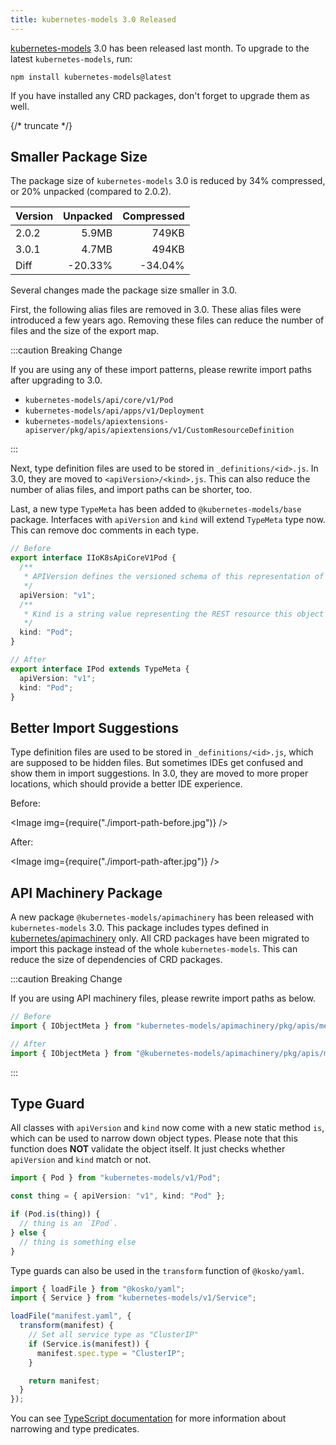 ```yaml
---
title: kubernetes-models 3.0 Released
---
```



[kubernetes-models] 3.0 has been released last month. To upgrade to the latest `kubernetes-models`, run:

```shell
npm install kubernetes-models@latest
```

If you have installed any CRD packages, don't forget to upgrade them as well.

{/* truncate */}

## Smaller Package Size

The package size of `kubernetes-models` 3.0 is reduced by 34% compressed, or 20% unpacked (compared to 2.0.2).

| Version | Unpacked | Compressed |
| ------- | -------: | ---------: |
| 2.0.2   |    5.9MB |      749KB |
| 3.0.1   |    4.7MB |      494KB |
| Diff    |  -20.33% |    -34.04% |

Several changes made the package size smaller in 3.0.

First, the following alias files are removed in 3.0. These alias files were introduced a few years ago. Removing these files can reduce the number of files and the size of the export map.

:::caution Breaking Change

If you are using any of these import patterns, please rewrite import paths after upgrading to 3.0.

- `kubernetes-models/api/core/v1/Pod`
- `kubernetes-models/api/apps/v1/Deployment`
- `kubernetes-models/apiextensions-apiserver/pkg/apis/apiextensions/v1/CustomResourceDefinition`

:::

Next, type definition files are used to be stored in `_definitions/<id>.js`. In 3.0, they are moved to `<apiVersion>/<kind>.js`. This can also reduce the number of alias files, and import paths can be shorter, too.

Last, a new type `TypeMeta` has been added to `@kubernetes-models/base` package. Interfaces with `apiVersion` and `kind` will extend `TypeMeta` type now. This can remove doc comments in each type.

```ts
// Before
export interface IIoK8sApiCoreV1Pod {
  /**
   * APIVersion defines the versioned schema of this representation of an object. Servers should convert recognized schemas to the latest internal value, and may reject unrecognized values. More info: https://git.k8s.io/community/contributors/devel/sig-architecture/api-conventions.md#resources
   */
  apiVersion: "v1";
  /**
   * Kind is a string value representing the REST resource this object represents. Servers may infer this from the endpoint the client submits requests to. Cannot be updated. In CamelCase. More info: https://git.k8s.io/community/contributors/devel/sig-architecture/api-conventions.md#types-kinds
   */
  kind: "Pod";
}

// After
export interface IPod extends TypeMeta {
  apiVersion: "v1";
  kind: "Pod";
}
```

## Better Import Suggestions

Type definition files are used to be stored in `_definitions/<id>.js`, which are supposed to be hidden files. But sometimes IDEs get confused and show them in import suggestions. In 3.0, they are moved to more proper locations, which should provide a better IDE experience.

Before:

<Image img={require("./import-path-before.jpg")} />

After:

<Image img={require("./import-path-after.jpg")} />

## API Machinery Package

A new package `@kubernetes-models/apimachinery` has been released with `kubernetes-models` 3.0. This package includes types defined in [kubernetes/apimachinery](https://github.com/kubernetes/apimachinery) only. All CRD packages have been migrated to import this package instead of the whole `kubernetes-models`. This can reduce the size of dependencies of CRD packages.

:::caution Breaking Change

If you are using API machinery files, please rewrite import paths as below.

```ts
// Before
import { IObjectMeta } from "kubernetes-models/apimachinery/pkg/apis/meta/v1/ObjectMeta";

// After
import { IObjectMeta } from "@kubernetes-models/apimachinery/pkg/apis/meta/v1/ObjectMeta";
```

:::

## Type Guard

All classes with `apiVersion` and `kind` now come with a new static method `is`, which can be used to narrow down object types. Please note that this function does **NOT** validate the object itself. It just checks whether `apiVersion` and `kind` match or not.

```ts
import { Pod } from "kubernetes-models/v1/Pod";

const thing = { apiVersion: "v1", kind: "Pod" };

if (Pod.is(thing)) {
  // thing is an `IPod`.
} else {
  // thing is something else
}
```

Type guards can also be used in the `transform` function of `@kosko/yaml`.

```ts
import { loadFile } from "@kosko/yaml";
import { Service } from "kubernetes-models/v1/Service";

loadFile("manifest.yaml", {
  transform(manifest) {
    // Set all service type as "ClusterIP"
    if (Service.is(manifest)) {
      manifest.spec.type = "ClusterIP";
    }

    return manifest;
  }
});
```

You can see [TypeScript documentation](https://www.typescriptlang.org/docs/handbook/2/narrowing.html#using-type-predicates) for more information about narrowing and type predicates.

[kubernetes-models]: https://github.com/tommy351/kubernetes-models-ts
